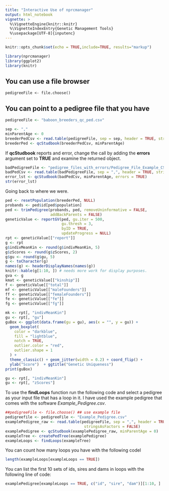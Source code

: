 ```yaml
---
title: "Interactive Use of nprcmanager"
output: html_notebook
vignette: >
  %\VignetteEngine{knitr::knitr}
  %\VignetteIndexEntry{Genetic Management Tools}
  %\usepackage[UTF-8]{inputenc}
---
```


```r
knitr::opts_chunk$set(echo = TRUE,include=TRUE, results="markup")
```

```r
library(nprcmanager)
library(ggplot2)
library(knitr)

```

## You can use a file browser

    pedigreeFile <- file.choose()
    
## You can point to a pedigree file that you have
```r
pedigreeFile <- "baboon_breeders_qc_ped.csv"

sep <- ","
minParentAge <- 0
breederPedCsv <- read.table(pedigreeFile, sep = sep, header = TRUE, stringsAsFactors = FALSE)
breederPed <- qcStudbook(breederPedCsv, minParentAge)

```

If __qcStudbook__ reports and error, change the call by adding the __errors__
argument set to __TRUE__ and examine the returned object.

```r
badPedigreeFile <- "pedigree_files_with_errors/Pedigree_File_Example_CSV.csv"
badPedCsv <- read.table(badPedigreeFile, sep = ",", header = TRUE, stringsAsFactors = FALSE)
error_lst <- qcStudbook(badPedCsv, minParentAge, errors = TRUE)
str(error_lst)

```

Going back to where we were.

```r
ped <- resetPopulation(breederPed, NULL)
probands <- ped$id[ped$population]
ped <- trimPedigree(probands, ped, removeUninformative = FALSE,
                    addBackParents = FALSE)
geneticValue <- reportGV(ped, gu.iter = 500,
                         gu.thresh = 3,
                         byID = TRUE,
                         updateProgress = NULL)
rpt <- geneticValue[["report"]]
g <- rpt
g$indivMeanKin <- round(g$indivMeanKin, 5)
g$zScores <- round(g$zScores, 2)
g$gu <- round(g$gu, 5)
g <- toCharacter(g)
names(g) <- headerDisplayNames(names(g))
knitr::kable(g[1:10, ]) # needs more work for display purposes.
gva <- g
kmat <- geneticValue[["kinship"]]
f <- geneticValue[["total"]]
mf <- geneticValue[["maleFounders"]]
ff <- geneticValue[["femaleFounders"]]
fe <- geneticValue[["fe"]]
fg <- geneticValue[["fg"]]

mk <- rpt[, "indivMeanKin"]
gu <- rpt[, "gu"]
guBox <- ggplot(data.frame(gu = gu), aes(x = "", y = gu)) +
  geom_boxplot(
    color = "darkblue",
    fill = "lightblue",
    notch = TRUE,
    outlier.color = "red",
    outlier.shape = 1
  ) +
  theme_classic() + geom_jitter(width = 0.2) + coord_flip() +
  ylab("Score")  + ggtitle("Genetic Uniqueness")
print(guBox)

gu <- rpt[, "indivMeanKin"]
gu <- rpt[, "zScores"]
```

To use the __findLoops__ function run the following code and select a pedigree as your input
file that has a loop in it. I have used the example pedigree that comes with the software
_Example_Pedigree.csv_.

```r
##pedigreeFile <- file.choose() ## use example file
pedigreefile <- pedigreeFile <- "Example_Pedigree.csv"
examplePedigree_raw <- read.table(pedigreeFile, sep = ",", header = TRUE, 
                                   stringsAsFactors = FALSE)
examplePedigree <- qcStudbook(examplePedigree_raw, minParentAge = 0)
exampleTree <- createPedTree(examplePedigree)
exampleLoops <- findLoops(exampleTree)

```
You can count how many loops you have with the following codel
```r
length(exampleLoops[exampleLoops == TRUE])

```

You can list the first 10 sets of ids, sires and dams in loops with the following line of code:

```r

examplePedigree[exampleLoops == TRUE, c("id", "sire", "dam")][1:10, ]


```

